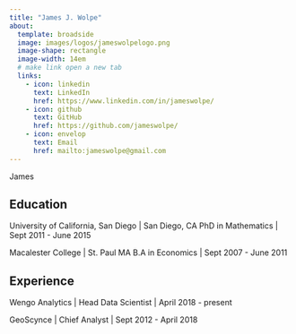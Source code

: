 ```yaml
---
title: "James J. Wolpe"
about:
  template: broadside
  image: images/logos/jameswolpelogo.png
  image-shape: rectangle
  image-width: 14em
  # make link open a new tab
  links:
    - icon: linkedin
      text: LinkedIn
      href: https://www.linkedin.com/in/jameswolpe/
    - icon: github
      text: GitHub
      href: https://github.com/jameswolpe/
    - icon: envelop
      text: Email
      href: mailto:jameswolpe@gmail.com
---
```


:::{#hero-heading}

James 

## Education

University of California, San Diego | San Diego, CA
PhD in Mathematics | Sept 2011 - June 2015

Macalester College | St. Paul MA
B.A in Economics | Sept 2007 - June 2011

## Experience

Wengo Analytics | Head Data Scientist | April 2018 - present

GeoScynce | Chief Analyst | Sept 2012 - April 2018

:::
